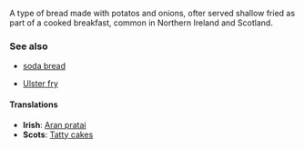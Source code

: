 A type of bread made with potatos and onions, ofter served shallow fried as part of a cooked breakfast, common in Northern Ireland and Scotland.

===See also===


*[[soda bread]]

*[[Ulster fry]]
==== Translations ====
*'''Irish''': [[Aran pratai]]
*'''Scots''': [[Tatty cakes]]